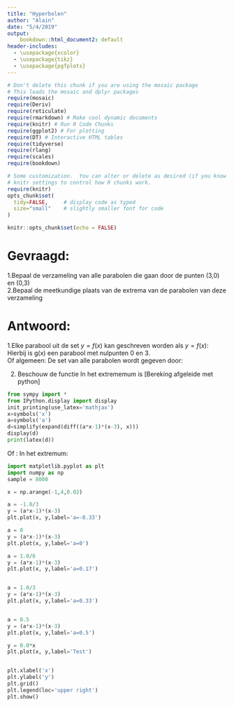 ```yaml
---
title: "Hyperbolen"
author: "Alain"
date: "5/4/2019"
output:
    bookdown::html_document2: default
header-includes: 
  - \usepackage{xcolor}
  - \usepackage{tikz}
  - \usepackage{pgfplots}
---
```


```r
# Don't delete this chunk if you are using the mosaic package
# This loads the mosaic and dplyr packages
require(mosaic)
require(Deriv)
require(reticulate)
require(rmarkdown) # Make cool dynamic documents
require(knitr) # Run R Code Chunks
require(ggplot2) # For plotting
require(DT) # Interactive HTML tables
require(tidyverse)
require(rlang)
require(scales)
require(bookdown)
```

```r
# Some customization.  You can alter or delete as desired (if you know what you are doing).
# knitr settings to control how R chunks work.
require(knitr)
opts_chunk$set(
  tidy=FALSE,     # display code as typed
  size="small"    # slightly smaller font for code
)
```

```r
knitr::opts_chunk$set(echo = FALSE)
```


# Gevraagd:
1.Bepaal de verzameling van alle parabolen die gaan door de punten (3,0) en (0,3)  
2.Bepaal de meetkundige plaats van de extrema van de parabolen van deze verzameling

# Antwoord:  
1.Elke parabool uit de set $y=f(x)$ kan geschreven worden als $y=f(x)$:  
\begin{equation} 
  y(x)=(3-x)+g(x) 
\end{equation}
Hierbij is g(x) een parabool met nulpunten 0 en 3.  
Of algemeen:
\begin{equation}
  \exists a \in \mathbb{R} : g(x)=a(x-0)(x-3) 
\end{equation}
De set van alle parabolen wordt gegeven door:
\begin{equation}
  \begin{aligned}
    V&=\{y_a(x)=(3-x)+a(x-0)(x-3) | a \in \mathbb{R}\} \\
    &=\{y_a(x)=(ax-1)(x-3) | a \in \mathbb{R}\}
  \end{aligned}
\end{equation}


2.
Beschouw de functie
\begin{equation} 
  y_a(x)=(ax-1)(x-3) 
\end{equation}
In het extrememum is 
\begin{equation}
  \frac{dy_a}{dx}=0
\end{equation}
[Bereking afgeleide met python]
```python
from sympy import *
from IPython.display import display
init_printing(use_latex='mathjax')
x=symbols('x')
a=symbols('a')
d=simplify(expand(diff((a*x-1)*(x-3), x)))
display(d)
print(latex(d))
```

Of :
\begin{equation}
  \frac{dy_a}{dx}=a(2x-3)-1
\end{equation}
In het extremum:  
\begin{equation}
  \frac{dy_a}{dx}=0
\end{equation}
\begin{equation}
  \Rightarrow a(2x-3)=1
\end{equation}
\begin{equation}
  \Rightarrow 2x-3=\frac{1}{a}
\end{equation}
\begin{equation}
  \Rightarrow 2x_{ext}=\frac{1}{a}+3 (\#eq:xext)
\end{equation}

\begin{equation}
  \Rightarrow 2ax_{ext}=1+3a
\end{equation}
\begin{equation}
  \begin{aligned}
    y_{ext}
    &=(ax_{ext}-1)(x_{ext}-3)\\
    &=\frac{1}{4a}(2ax_{ext}-2)(2ax_{ext}-6a)\\
    &=\frac{1}{4a}(3a-1)(1-3a)\\
    &=-\frac{1}{4a}(1-3a)^2
  \end{aligned}
\end{equation}


```python
import matplotlib.pyplot as plt
import numpy as np
sample = 8000

x = np.arange(-1,4,0.02)

a = -1.0/3
y = (a*x-1)*(x-3)
plt.plot(x, y,label='a=-0.33')

a = 0
y = (a*x-1)*(x-3)
plt.plot(x, y,label='a=0')

a = 1.0/6
y = (a*x-1)*(x-3)
plt.plot(x, y,label='a=0.17')


a = 1.0/3
y = (a*x-1)*(x-3)
plt.plot(x, y,label='a=0.33')


a = 0.5
y = (a*x-1)*(x-3)
plt.plot(x, y,label='a=0.5')

y = 0.0*x
plt.plot(x, y,label='Test')


plt.xlabel('x')
plt.ylabel('y')
plt.grid()
plt.legend(loc='upper right')
plt.show()
```
